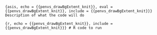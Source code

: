 ```{asis, echo = {{penvs_drawBgExtent_knit}}, eval = {{penvs_drawBgExtent_knit}}, include = {{penvs_drawBgExtent_knit}}}
Description of what the code will do
```

```{r, echo = {{penvs_drawBgExtent_knit}}, include = {{penvs_drawBgExtent_knit}}}
# R code to run 
```
